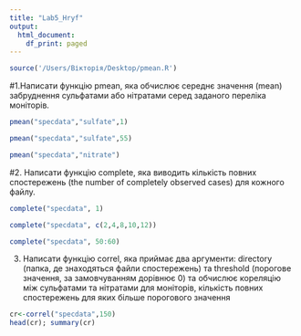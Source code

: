 ---
title: "Lab5_Hryf"
output:
  html_document:
    df_print: paged
---
```{r}
source('/Users/Вікторія/Desktop/pmean.R')
```
#1.Написати функцію pmean, яка обчислює середнє значення (mean) забруднення сульфатами або нітратами серед заданого переліка моніторів.

```{r}
pmean("specdata","sulfate",1)
```
```{r}
pmean("specdata","sulfate",55)
```
```{r}
pmean("specdata","nitrate")
```

#2. Написати функцію complete, яка виводить кількість повних спостережень (the number of completely observed cases) для кожного файлу.

```{r}
complete("specdata", 1)
```
```{r}
complete("specdata", c(2,4,8,10,12))
```
```{r}
complete("specdata", 50:60)
```

3. Написати функцію correl, яка приймає два аргументи: directory (папка, де знаходяться файли спостережень) та threshold (порогове значення, за замовчуванням дорівнює 0) та обчислює кореляцію між сульфатами та нітратами для моніторів, кількість повних спостережень для яких більше порогового значення
```{r}
cr<-correl("specdata",150)
head(cr); summary(cr)
```